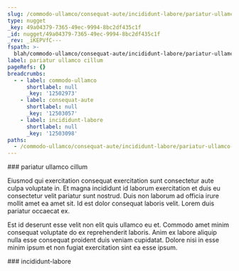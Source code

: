 ```yaml
---
slug: /commodo-ullamco/consequat-aute/incididunt-labore/pariatur-ullamco-cillum
type: nugget
_key: 49a04379-7365-49ec-9994-8bc2df435c1f
_id: nugget/49a04379-7365-49ec-9994-8bc2df435c1f
_rev: _iKEPVfC---
fspath: >-
  blah/commodo-ullamco/consequat-aute/incididunt-labore/pariatur-ullamco-cillum.md
label: pariatur ullamco cillum
pageRefs: {}
breadcrumbs:
  - - label: commodo-ullamco
      shortlabel: null
      _key: '12502973'
    - label: consequat-aute
      shortlabel: null
      _key: '12503057'
    - label: incididunt-labore
      shortlabel: null
      _key: '12503098'
paths:
  - /commodo-ullamco/consequat-aute/incididunt-labore/pariatur-ullamco-cillum
---
```


<NuggetArea>
<Nugget slug="/commodo-ullamco/consequat-aute/incididunt-labore/pariatur-ullamco-cillum" type="nugget" _key="49a04379-7365-49ec-9994-8bc2df435c1f" _id="nugget/49a04379-7365-49ec-9994-8bc2df435c1f" _rev="_iKEPVfC---" fspath="blah/commodo-ullamco/consequat-aute/incididunt-labore/pariatur-ullamco-cillum.md" label="pariatur ullamco cillum" paths="/commodo-ullamco/consequat-aute/incididunt-labore/pariatur-ullamco-cillum">
<NuggetBody>
### pariatur ullamco cillum

Eiusmod qui exercitation consequat exercitation sunt consectetur aute culpa voluptate in. Et magna incididunt id laborum exercitation et duis eu consectetur velit pariatur sunt nostrud. Duis non laborum ad officia irure mollit amet ea amet sit. Id est dolor consequat laboris velit. Lorem duis pariatur occaecat ex.

Est id deserunt esse velit non elit quis ullamco eu et. Commodo amet minim consequat voluptate do ex reprehenderit laboris. Anim ex labore aliquip nulla esse consequat proident duis veniam cupidatat. Dolore nisi in esse minim ipsum et non fugiat exercitation sint ea esse ipsum.

</NuggetBody>
<Breadcrumbs>
<Crumbs>
<Crumb _key="12502973" label="commodo-ullamco" /><Crumb _key="12503057" label="consequat-aute" /><Crumb _key="12503098" label="incididunt-labore" />
</Crumbs>
</Breadcrumbs>
</Nugget>

<NuggetsInbound>
</NuggetsInbound>
<NuggetsOutbound>
</NuggetsOutbound>
</NuggetArea>
<PassagesInbound>
<Passage direction="inbound" type="passage" _key="12503098" _id="passage/12503098" _rev="_iKEPVe6--_" label="incididunt-labore" passage="incididunt-labore" fspath="blah/commodo-ullamco/consequat-aute/incididunt-labore" paths="/commodo-ullamco/consequat-aute/incididunt-labore" slug="/commodo-ullamco/consequat-aute/incididunt-labore">
<NuggetBody>
### incididunt-labore

</NuggetBody>
<Breadcrumbs>
<Crumbs>
<Crumb _key="12502973" label="commodo-ullamco" /><Crumb _key="12503057" label="consequat-aute" />
</Crumbs>
</Breadcrumbs>
</Passage>

</PassagesInbound>
<PassagesOutbound>
</PassagesOutbound>